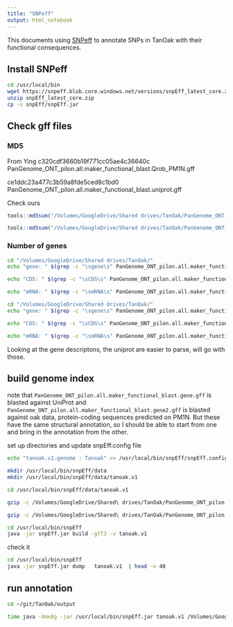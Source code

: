 ```yaml
---
title: "SNPeff"
output: html_notebook
---
```


This documents using [SNPeff](https://pcingola.github.io/SnpEff/) to annotate SNPs in TanOak with their functional consequences.

## Install SNPeff

```bash
cd /usr/local/bin
wget https://snpeff.blob.core.windows.net/versions/snpEff_latest_core.zip
unzip snpEff_latest_core.zip
cp -s snpEff/snpEff.jar
```

## Check gff files

### MD5 

From Ying
c320cdf3660b19f771cc05ae4c36640c  PanGenome_ONT_pilon.all.maker_functional_blast.Qrob_PM1N.gff

ce1ddc23a477c3b59a8fde5ced8c1bd0  PanGenome_ONT_pilon.all.maker_functional_blast.uniprot.gff

Check ours

```r
tools::md5sum("/Volumes/GoogleDrive/Shared drives/TanOak/PanGenome_ONT_pilon.all.maker_functional_blast.Qrob_PM1N.gff") == "c320cdf3660b19f771cc05ae4c36640c"
```

```r
tools::md5sum("/Volumes/GoogleDrive/Shared drives/TanOak/PanGenome_ONT_pilon.all.maker_functional_blast.uniprot.gff") == "ce1ddc23a477c3b59a8fde5ced8c1bd0"
```

### Number of genes

```bash
cd "/Volumes/GoogleDrive/Shared drives/TanOak/"
echo "gene: " $(grep -c "\sgene\s" PanGenome_ONT_pilon.all.maker_functional_blast.Qrob_PM1N.gff)

echo "CDS: " $(grep -c "\sCDS\s" PanGenome_ONT_pilon.all.maker_functional_blast.Qrob_PM1N.gff)

echo "mRNA: " $(grep -c "\smRNA\s" PanGenome_ONT_pilon.all.maker_functional_blast.Qrob_PM1N.gff)
```
```bash
cd "/Volumes/GoogleDrive/Shared drives/TanOak/"
echo "gene: " $(grep -c "\sgene\s" PanGenome_ONT_pilon.all.maker_functional_blast.uniprot.gff)

echo "CDS: " $(grep -c "\sCDS\s" PanGenome_ONT_pilon.all.maker_functional_blast.uniprot.gff)

echo "mRNA: " $(grep -c "\smRNA\s" PanGenome_ONT_pilon.all.maker_functional_blast.uniprot.gff)
```

Looking at the gene descriptons, the uniprot are easier to parse, will go with those.

## build genome index

note that `PanGenome_ONT_pilon.all.maker_functional_blast.gene.gff` is blasted against UniProt and `PanGenome_ONT_pilon.all.maker_functional_blast.gene2.gff` is blasted against oak data, protein-coding sequences predicted on PM1N.  But these have the same structural annotation, so I should be able to start from one and bring in the annotation from the other.

set up directories and update snpEff.config file
```bash
echo "tanoak.v1.genome : Tanoak" >> /usr/local/bin/snpEff/snpEff.config

mkdir /usr/local/bin/snpEff/data
mkdir /usr/local/bin/snpEff/data/tanoak.v1
```


```bash
cd /usr/local/bin/snpEff/data/tanoak.v1

gzip -c /Volumes/GoogleDrive/Shared\ drives/TanOak/PanGenome_ONT_pilon.fasta > tanoak.v1.fa.gz

gzip -c /Volumes/GoogleDrive/Shared\ drives/TanOak/PanGenome_ONT_pilon.all.maker_functional_blast.uniprot.gff > genes.gff.gz

cd /usr/local/bin/snpEff
java -jar snpEff.jar build -gff3 -v tanoak.v1
```


check it
```bash
cd /usr/local/bin/snpEff
java -jar snpEff.jar dump   tanoak.v1  | head -n 40
```

## run annotation

```bash
cd ~/git/TanOak/output

time java -Xmx8g -jar /usr/local/bin/snpEff.jar tanoak.v1 /Volumes/GoogleDrive/Shared\ drives/TanOak/cohort.genotyped.vcf.gz > cohort.genotyped.snpEff.vcf

```



